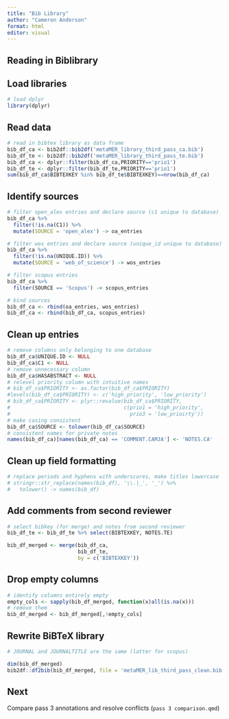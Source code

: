 ```yaml
---
title: "Bib Library"
author: "Cameron Anderson"
format: html
editor: visual
---
```


## Reading in Biblibrary

## Load libraries

```r
# load dplyr
library(dplyr)
```

## Read data

```r
# read in bibtex library as data frame
bib_df_ca <- bib2df::bib2df('metaMER_library_third_pass_ca.bib')
bib_df_te <- bib2df::bib2df('metaMER_library_third_pass_te.bib')
bib_df_ca <- dplyr::filter(bib_df_ca,PRIORITY=='prio1')
bib_df_te <- dplyr::filter(bib_df_te,PRIORITY=='prio1')
sum(bib_df_ca$BIBTEXKEY %in% bib_df_te$BIBTEXKEY)==nrow(bib_df_ca)
```

## Identify sources

```r
# filter open_alex entries and declare source (c1 unique to database)
bib_df_ca %>% 
  filter(!is.na(C1)) %>%
  mutate(SOURCE = 'open_alex') -> oa_entries

# filter wos entries and declare source (unique_id unique to database)
bib_df_ca %>% 
  filter(!is.na(UNIQUE.ID)) %>%
  mutate(SOURCE = 'web_of_science') -> wos_entries

# filter scopus entries
bib_df_ca %>% 
  filter(SOURCE == 'Scopus') -> scopus_entries

# bind sources
bib_df_ca <- rbind(oa_entries, wos_entries)
bib_df_ca <- rbind(bib_df_ca, scopus_entries)

```

## Clean up entries

```r
# remove columns only belonging to one database
bib_df_ca$UNIQUE.ID <- NULL
bib_df_ca$C1 <- NULL
# remove unnecessary column
bib_df_ca$HASABSTRACT <- NULL
# relevel priority column with intuitive names
# bib_df_ca$PRIORITY <- as.factor(bib_df_ca$PRIORITY)
#levels(bib_df_ca$PRIORITY) <- c('high_priority', 'low_priority')
# bib_df_ca$PRIORITY <- plyr::revalue(bib_df_ca$PRIORITY, 
#                                     c(prio1 = 'high_priority',
#                                       prio3 = 'low_prioirty'))
# make casing consistent
bib_df_ca$SOURCE <- tolower(bib_df_ca$SOURCE)
# consistent names for private notes
names(bib_df_ca)[names(bib_df_ca) == 'COMMENT.CAMJA'] <- 'NOTES.CA'
```

## Clean up field formatting

```r
# replace periods and hyphens with underscores, make titles lowercase
# stringr::str_replace(names(bib_df), '\\.|_', '_') %>% 
#   tolower() -> names(bib_df)
```

## Add comments from second reviewer

```r

# select bibkey (for merge) and notes from second reviewer
bib_df_te <- bib_df_te %>% select(BIBTEXKEY, NOTES.TE)

bib_df_merged <- merge(bib_df_ca, 
                       bib_df_te, 
                       by = c('BIBTEXKEY'))
```

## Drop empty columns

```r
# identify columns entirely empty
empty_cols <- sapply(bib_df_merged, function(x)all(is.na(x))) 
# remove them
bib_df_merged <- bib_df_merged[,!empty_cols]

```

## Rewrite BiBTeX library

```r
# JOURNAL and JOURNALTITLE are the same (latter for scopus)

dim(bib_df_merged)
bib2df::df2bib(bib_df_merged, file = 'metaMER_lib_third_pass_clean.bib')

```
## Next

Compare pass 3 annotations and resolve conflicts (`pass 3 comparison.qmd`)
